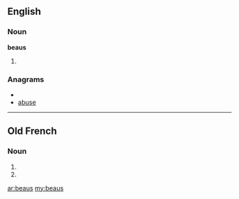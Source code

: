 ==English==

===Noun===
'''beaus'''
# {{plural of|[[beau]]}}

===Anagrams===
* {{alphagram|abesu}}
* [[abuse#English|abuse]]

----

==Old French==

===Noun===
{{infl|fro|adjective form}} {{m}}

# {{form of|Masculine nominative singular|beau|lang=fro}}
# {{form of|Masculine oblique plural|beau|lang=fro}}

[[ar:beaus]]
[[my:beaus]]